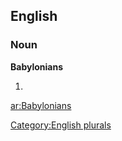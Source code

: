 ==English==

===Noun===
'''Babylonians'''

# {{plural of|[[Babylonian]]}}

[[Category:English plurals]]

[[ar:Babylonians]]